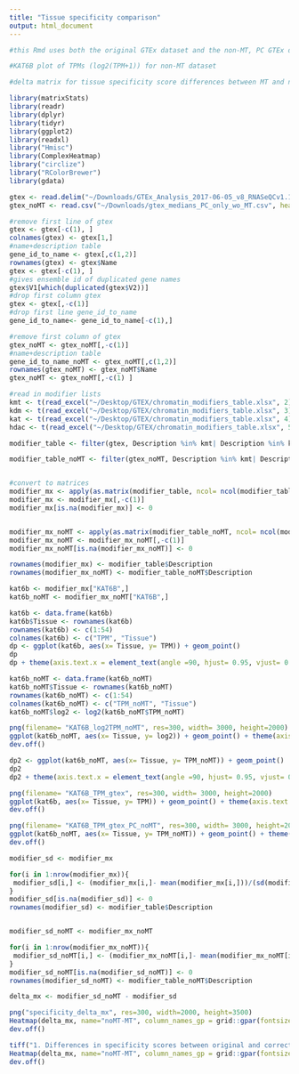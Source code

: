 ```yaml
---
title: "Tissue specificity comparison"
output: html_document
---
```


```r
#this Rmd uses both the original GTEx dataset and the non-MT, PC GTEx dataset

#KAT6B plot of TPMs (log2(TPM+1)) for non-MT dataset

#delta matrix for tissue specificity score differences between MT and non-MT dataset

```
```r
library(matrixStats)
library(readr)
library(dplyr)
library(tidyr)
library(ggplot2)
library(readxl)
library("Hmisc")
library(ComplexHeatmap)
library("circlize")
library("RColorBrewer")
library(gdata)
```
```r
gtex <- read.delim("~/Downloads/GTEx_Analysis_2017-06-05_v8_RNASeQCv1.1.9_gene_median_tpm.gct", header=FALSE, comment.char="#")
gtex_noMT <- read.csv("~/Downloads/gtex_medians_PC_only_wo_MT.csv", header=TRUE)


```
```r
#remove first line of gtex
gtex <- gtex[-c(1), ]
colnames(gtex) <- gtex[1,]
#name+description table
gene_id_to_name <- gtex[,c(1,2)]
rownames(gtex) <- gtex$Name
gtex <- gtex[-c(1), ]
#gives ensemble id of duplicated gene names
gtex$V1[which(duplicated(gtex$V2))]
#drop first column gtex
gtex <- gtex[,-c(1)]
#drop first line gene_id_to_name
gene_id_to_name<- gene_id_to_name[-c(1),]

```
```r
#remove first column of gtex
gtex_noMT <- gtex_noMT[,-c(1)]
#name+description table
gene_id_to_name_noMT <- gtex_noMT[,c(1,2)]
rownames(gtex_noMT) <- gtex_noMT$Name
gtex_noMT <- gtex_noMT[,-c(1) ]
```

```r
#read in modifier lists
kmt <- t(read_excel("~/Desktop/GTEX/chromatin_modifiers_table.xlsx", 2))
kdm <- t(read_excel("~/Desktop/GTEX/chromatin_modifiers_table.xlsx", 3))
kat <- t(read_excel("~/Desktop/GTEX/chromatin_modifiers_table.xlsx", 4))
hdac <- t(read_excel("~/Desktop/GTEX/chromatin_modifiers_table.xlsx", 5))

modifier_table <- filter(gtex, Description %in% kmt| Description %in% kdm|Description %in% kat|Description %in% hdac)

modifier_table_noMT <- filter(gtex_noMT, Description %in% kmt| Description %in% kdm|Description %in% kat|Description %in% hdac)


#convert to matrices
modifier_mx <- apply(as.matrix(modifier_table, ncol= ncol(modifier_table)), 2, as.numeric)
modifier_mx <- modifier_mx[,-c(1)]
modifier_mx[is.na(modifier_mx)] <- 0


modifier_mx_noMT <- apply(as.matrix(modifier_table_noMT, ncol= ncol(modifier_table_noMT)), 2, as.numeric)
modifier_mx_noMT <- modifier_mx_noMT[,-c(1)]
modifier_mx_noMT[is.na(modifier_mx_noMT)] <- 0

```
```r
rownames(modifier_mx) <- modifier_table$Description
rownames(modifier_mx_noMT) <- modifier_table_noMT$Description

kat6b <- modifier_mx["KAT6B",]
kat6b_noMT <- modifier_mx_noMT["KAT6B",]

kat6b <- data.frame(kat6b)
kat6b$Tissue <- rownames(kat6b)
rownames(kat6b) <- c(1:54)
colnames(kat6b) <- c("TPM", "Tissue") 
dp <- ggplot(kat6b, aes(x= Tissue, y= TPM)) + geom_point()
dp
dp + theme(axis.text.x = element_text(angle =90, hjust= 0.95, vjust= 0.5)) + scale_y_continuous(breaks = seq(0, 25, by=2))

kat6b_noMT <- data.frame(kat6b_noMT)
kat6b_noMT$Tissue <- rownames(kat6b_noMT)
rownames(kat6b_noMT) <- c(1:54)
colnames(kat6b_noMT) <- c("TPM_noMT", "Tissue") 
kat6b_noMT$log2 <- log2(kat6b_noMT$TPM_noMT) 

png(filename= "KAT6B_log2TPM_noMT", res=300, width= 3000, height=2000)
ggplot(kat6b_noMT, aes(x= Tissue, y= log2)) + geom_point() + theme(axis.text.x = element_text(angle =90, hjust= 0.95, vjust= 0.5)) + scale_y_continuous(breaks = seq(0, 10, by=0.5))
dev.off()

dp2 <- ggplot(kat6b_noMT, aes(x= Tissue, y= TPM_noMT)) + geom_point()
dp2
dp2 + theme(axis.text.x = element_text(angle =90, hjust= 0.95, vjust= 0.5)) + scale_y_continuous(breaks = seq(0, 25, by=2))

png(filename= "KAT6B_TPM_gtex", res=300, width= 3000, height=2000)
ggplot(kat6b, aes(x= Tissue, y= TPM)) + geom_point() + theme(axis.text.x = element_text(angle =90, hjust= 0.95, vjust= 0.5)) + scale_y_continuous(breaks = seq(0, 25, by=2))
dev.off()

png(filename= "KAT6B_TPM_gtex_PC_noMT", res=300, width= 3000, height=2000)
ggplot(kat6b_noMT, aes(x= Tissue, y= TPM_noMT)) + geom_point() + theme(axis.text.x = element_text(angle =90, hjust= 0.95, vjust= 0.5)) + scale_y_continuous(breaks = seq(0, 25, by=2))
dev.off()

```
```r
modifier_sd <- modifier_mx

for(i in 1:nrow(modifier_mx)){
 modifier_sd[i,] <- (modifier_mx[i,]- mean(modifier_mx[i,]))/(sd(modifier_mx[i,]))
}
modifier_sd[is.na(modifier_sd)] <- 0
rownames(modifier_sd) <- modifier_table$Description


modifier_sd_noMT <- modifier_mx_noMT

for(i in 1:nrow(modifier_mx_noMT)){
 modifier_sd_noMT[i,] <- (modifier_mx_noMT[i,]- mean(modifier_mx_noMT[i,]))/(sd(modifier_mx_noMT[i,]))
}
modifier_sd_noMT[is.na(modifier_sd_noMT)] <- 0
rownames(modifier_sd_noMT) <- modifier_table_noMT$Description

```
```r
delta_mx <- modifier_sd_noMT - modifier_sd 

png("specificity_delta_mx", res=300, width=2000, height=3500)
Heatmap(delta_mx, name="noMT-MT", column_names_gp = grid::gpar(fontsize = 9), row_names_gp = grid::gpar(fontsize = 7), width = unit(12, "cm"), height = unit(20, "cm"))
dev.off()

tiff("1. Differences in specificity scores between original and corrected GTEx dataset.tiff", res=300, width=2000, height=3500)
Heatmap(delta_mx, name="noMT-MT", column_names_gp = grid::gpar(fontsize = 9), row_names_gp = grid::gpar(fontsize = 7), width = unit(12, "cm"), height = unit(20, "cm"))
dev.off()

```


